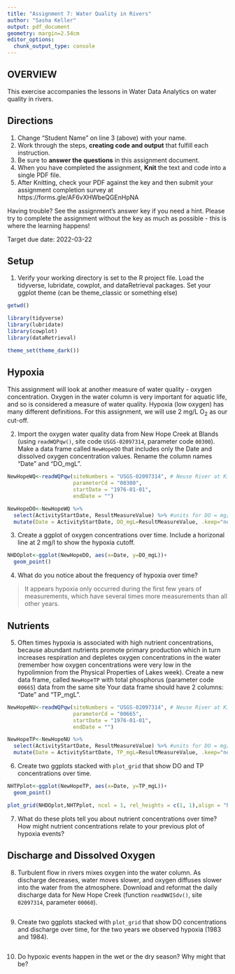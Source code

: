 ```yaml
---
title: "Assignment 7: Water Quality in Rivers"
author: "Sasha Keller"
output: pdf_document
geometry: margin=2.54cm
editor_options: 
  chunk_output_type: console
---
```


## OVERVIEW

This exercise accompanies the lessons in Water Data Analytics on water quality in rivers.

## Directions
1. Change "Student Name" on line 3 (above) with your name.
2. Work through the steps, **creating code and output** that fulfill each instruction.
3. Be sure to **answer the questions** in this assignment document.
4. When you have completed the assignment, **Knit** the text and code into a single PDF file.
5. After Knitting, check your PDF against the key and then submit your assignment completion survey at https://forms.gle/AF6vXHWbeQGEnHpNA

Having trouble? See the assignment's answer key if you need a hint. Please try to complete the assignment without the key as much as possible - this is where the learning happens!

Target due date: 2022-03-22

## Setup

1. Verify your working directory is set to the R project file. Load the tidyverse, lubridate, cowplot, and dataRetrieval packages. Set your ggplot theme (can be theme_classic or something else)


```r
getwd()

library(tidyverse)
library(lubridate)
library(cowplot)
library(dataRetrieval)

theme_set(theme_dark())
```

## Hypoxia

This assignment will look at another measure of water quality - oxygen concentration. Oxygen in the water column is very important for aquatic life, and so is considered a measure of water quality. Hypoxia (low oxygen) has many different definitions. For this assignment, we will use 2 mg/L O~2~ as our cut-off.


2. Import the oxygen water quality data from New Hope Creek at Blands (using `readWQPqw()`, site code `USGS-02097314`, parameter code `00300`). Make a data frame called `NewHopeDO` that includes only the Date and dissolved oxygen concentration values. Rename the column names "Date" and "DO_mgL".

```r
NewHopeWQ<-readWQPqw(siteNumbers = "USGS-02097314", # Neuse River at Kinston, NC
                     parameterCd = "00300",
                     startDate = "1976-01-01",
                     endDate = "")

NewHopeDO<-NewHopeWQ %>%
  select(ActivityStartDate, ResultMeasureValue) %>% #units for DO = mg/L
  mutate(Date = ActivityStartDate, DO_mgL=ResultMeasureValue, .keep="none")
```

3. Create a ggplot of oxygen concentrations over time. Include a horizonal line at 2 mg/l to show the hypoxia cutoff. 

```r
NHDOplot<-ggplot(NewHopeDO, aes(x=Date, y=DO_mgL))+
  geom_point()

```

4. What do you notice about the frequency of hypoxia over time?

> It appears hypoxia only occurred during the first few years of measurements, which have several times more measurements than all other years.

## Nutrients

5. Often times hypoxia is associated with high nutrient concentrations, because abundant nutrients promote primary production which in turn increases respiration and depletes oxygen concentrations in the water (remember how oxygen concentrations were very low in the hypolimnion from the Physical Properties of Lakes week). Create a new data frame, called `NewHopeTP` with total phosphorus (parameter code `00665`) data from the same site Your data frame should have 2 columns: "Date" and "TP_mgL".


```r
NewHopeNU<-readWQPqw(siteNumbers = "USGS-02097314", # Neuse River at Kinston, NC
                     parameterCd = "00665",
                     startDate = "1976-01-01",
                     endDate = "")

NewHopeTP<-NewHopeNU %>%
  select(ActivityStartDate, ResultMeasureValue) %>% #units for DO = mg/L
  mutate(Date = ActivityStartDate, TP_mgL=ResultMeasureValue, .keep="none")

```

6.  Create two ggplots stacked with `plot_grid` that show DO and TP concentrations over time.

```r
NHTPplot<-ggplot(NewHopeTP, aes(x=Date, y=TP_mgL))+
  geom_point()

plot_grid(NHDOplot,NHTPplot, ncol = 1, rel_heights = c(1, 1),align = "hv")
```

7. What do these plots tell you about nutrient concentrations over time? How might nutrient concentrations relate to your previous plot of hypoxia events?

> 

## Discharge and Dissolved Oxygen

8. Turbulent flow in rivers mixes oxygen into the water column. As discharge decreases, water moves slower, and oxygen diffuses slower into the water from the atmosphere. Download and reformat the daily discharge data for New Hope Creek (function `readNWISdv()`, site `02097314`, parameter `00060`). 

```r


```

9.  Create two ggplots stacked with `plot_grid` that show DO concentrations and discharge over time, for the two years we observed hypoxia (1983 and 1984).

```r


```

10. Do hypoxic events happen in the wet or the dry season? Why might that be?

> 
